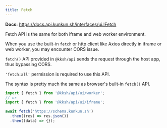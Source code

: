 ```yaml
---
title: Fetch
---
```


**Docs:** https://docs.api.kunkun.sh/interfaces/ui.IFetch

Fetch API is the same for both iframe and web worker environment.

When you use the built-in `fetch` or http client like Axios directly in iframe or web worker, 
you may encounter CORS issue.

`fetch()` API provided in `@kksh/api` sends the request through the host app, thus bypassing CORS.

`'fetch:all'` permission is required to use this API.

The syntax is pretty much the same as browser's built-in `fetch()` API.

```ts
import { fetch } from '@kksh/api/ui/worker';
// or
import { fetch } from '@kksh/api/ui/iframe';

await fetch('https://schema.kunkun.sh')
  .then((res) => res.json())
  .then((data) => {});
```
